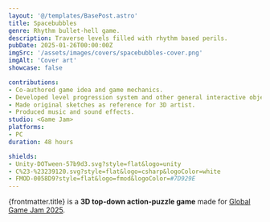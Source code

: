 ```yaml
---
layout: '@/templates/BasePost.astro'
title: Spacebubbles
genre: Rhythm bullet-hell game.
description: Traverse levels filled with rhythm based perils.
pubDate: 2025-01-26T00:00:00Z
imgSrc: '/assets/images/covers/spacebubbles-cover.png'
imgAlt: 'Cover art'
showcase: false

contributions:
- Co-authored game idea and game mechanics.
- Developed level progression system and other general interactive objects.
- Made original sketches as reference for 3D artist.
- Produced music and sound effects.
studio: <Game Jam>
platforms:
- PC
duration: 48 hours

shields:
- Unity-DOTween-57b9d3.svg?style=flat&logo=unity
- C%23-%23239120.svg?style=flat&logo=csharp&logoColor=white
- FMOD-0058D9?style=flat&logo=fmod&logoColor=#7D929E
---
```


{frontmatter.title} is a **3D top-down action-puzzle game** made for [Global Game Jam 2025](https://globalgamejam.org/games/2025/spacebubbles-5).

<StoreLinkBanner
	gitHubUrl='https://github.com/ironcutter24/GGJ-2025'
	itchUrl='https://ironcutter24.itch.io/spacebubbles'
/>

<ProjectDetails
	role='Game Designer - System Programmer'
	company={frontmatter.studio}
	platforms={frontmatter.platforms}
	time={frontmatter.duration}
/>
